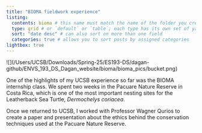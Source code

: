```yaml
---
title: "BIOMA fieldwork experience"
listing: 
  contents: bioma # this name must match the name of the folder you created in step #1; here, all Quarto docs in the `posts` directory will be included on your listing page
  type: grid # or `default` or `table`; each type has its own set of yaml options to include
  sort: "date desc" # can also sort on more than one field
  categories: true # allows you to sort posts by assigned categories 
lightbox: true
---
```


\![\](/Users/UCSB/Downloads/Spring-25/ES193-DS/dagan-github/ENVS_193_DS_Dagan_website/bioma/bioma_pics/bucket.png)

One of the highlights of my UCSB experience so far was the BIOMA internship class. We spent two weeks in the Pacuare Nature Reserve in Costa Rica, which is one of the most important nesting sites for the Leatherback Sea Turtle, *Dermochelys coriacea*.

Once we returned to UCSB, I worked with Professor Wagner Qurios to create a paper and presentation about the ethics behind the conservation techniques used at the Pacuare Nature Reserve.
